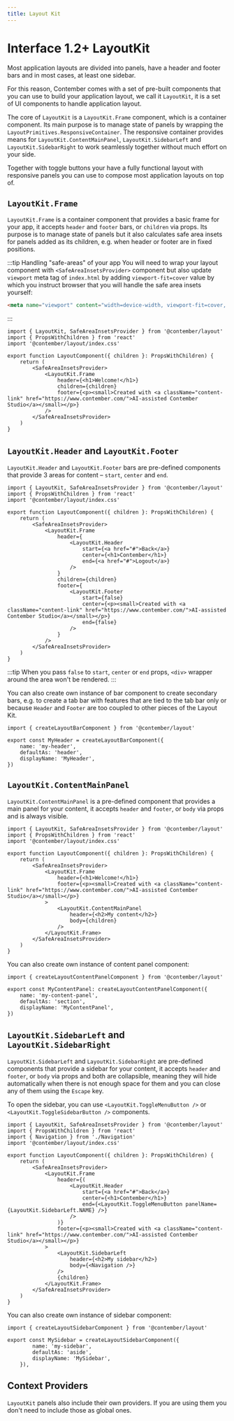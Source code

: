 ```yaml
---
title: Layout Kit
---
```



# <span className="version">Interface 1.2+</span> LayoutKit

Most application layouts are divided into panels, have a header and footer bars and
in most cases, at least one sidebar.

For this reason, Contember comes with a set of pre-built components that you can use to build your
application layout, we call it `LayoutKit`, it is a set of UI components to handle application layout.

The core of `LayoutKit` is a `LayoutKit.Frame` component, which is a container component.
Its main purpose is to manage state of panels by wrapping the `LayoutPrimitives.ResponsiveContainer`.
The responsive container provides means for `LayoutKit.ContentMainPanel`, `LayoutKit.SidebarLeft`
and `LayoutKit.SidebarRight` to work seamlessly together without much effort on your side.

Together with toggle buttons your have a fully functional layout with responsive panels you can
use to compose most application layouts on top of.

## `LayoutKit.Frame`

`LayoutKit.Frame` is a container component that provides a basic frame for your app,
it accepts `header` and `footer` bars, or `children` via props. Its purpose is to manage
state of panels but it also calculates safe area insets for panels added as its children,
e.g. when header or footer are in fixed positions.

:::tip
Handling "safe-areas" of your app
You will need to wrap your layout component	with `<SafeAreaInsetsProvider>` component
but also update `viewport` meta tag of `index.html` by adding `viewport-fit=cover` value
by which you instruct browser that you will handle the safe area insets yourself:

```html
<meta name="viewport" content="width=device-width, viewport-fit=cover, initial-scale=1">
```
:::

```tsx title="admin/components/LayoutComponent.tsx"
import { LayoutKit, SafeAreaInsetsProvider } from '@contember/layout'
import { PropsWithChildren } from 'react'
import '@contember/layout/index.css'

export function LayoutComponent({ children }: PropsWithChildren) {
	return (
		<SafeAreaInsetsProvider>
			<LayoutKit.Frame
				header={<h1>Welcome!</h1>}
				children={children}
				footer={<p><small>Created with <a className="content-link" href="https://www.contember.com/">AI-assisted Contember Studio</a></small></p>}
			/>
		</SafeAreaInsetsProvider>
	)
}
```

## `LayoutKit.Header` and `LayoutKit.Footer`

`LayoutKit.Header` and `LayoutKit.Footer` bars are pre-defined components that provide 3 areas for content – `start`, `center` and `end`.

```tsx title="admin/components/LayoutComponent.tsx"
import { LayoutKit, SafeAreaInsetsProvider } from '@contember/layout'
import { PropsWithChildren } from 'react'
import '@contember/layout/index.css'

export function LayoutComponent({ children }: PropsWithChildren) {
	return (
		<SafeAreaInsetsProvider>
			<LayoutKit.Frame
				header={
					<LayoutKit.Header
						start={<a href="#">Back</a>}
						center={<h1>Contember</h1>}
						end={<a href="#">Logout</a>}
					/>
				}
				children={children}
				footer={
					<LayoutKit.Footer
						start={false}
						center={<p><small>Created with <a className="content-link" href="https://www.contember.com/">AI-assisted Contember Studio</a></small></p>}
						end={false}
					/>
				}
			/>
		</SafeAreaInsetsProvider>
	)
}
```

:::tip
When you pass `false` to `start`, `center` or `end` props, `<div>` wrapper around the area won't be rendered.
:::


You can also create own instance of bar component to create secondary bars, e.g. to create a tab bar with features that are tied to the tab bar only or because `Header` and `Footer` are too coupled to other pieces of the Layout Kit.

```tsx
import { createLayoutBarComponent } from '@contember/layout'

export const MyHeader = createLayoutBarComponent({
	name: 'my-header',
	defaultAs: 'header',
	displayName: 'MyHeader',
})
```

## `LayoutKit.ContentMainPanel`

`LayoutKit.ContentMainPanel` is a pre-defined component that provides a main panel for your content,
it accepts `header` and `footer`, or `body` via props and is always visible.

```tsx title="admin/components/LayoutComponent.tsx"
import { LayoutKit, SafeAreaInsetsProvider } from '@contember/layout'
import { PropsWithChildren } from 'react'
import '@contember/layout/index.css'

export function LayoutComponent({ children }: PropsWithChildren) {
	return (
		<SafeAreaInsetsProvider>
			<LayoutKit.Frame
				header={<h1>Welcome!</h1>}
				footer={<p><small>Created with <a className="content-link" href="https://www.contember.com/">AI-assisted Contember Studio</a></small></p>}
			>
				<LayoutKit.ContentMainPanel
					header={<h2>My content</h2>}
					body={children}
				/>
			</LayoutKit.Frame>
		</SafeAreaInsetsProvider>
	)
}
```

You can also create own instance of content panel component:

```tsx
import { createLayoutContentPanelComponent } from '@contember/layout'

export const MyContentPanel: createLayoutContentPanelComponent({
	name: 'my-content-panel',
	defaultAs: 'section',
	displayName: 'MyContentPanel',
})
```

## `LayoutKit.SidebarLeft` and `LayoutKit.SidebarRight`

`LayoutKit.SidebarLeft` and `LayoutKit.SidebarRight` are pre-defined components that provide a sidebar for your content,
it accepts `header` and `footer`, or `body` via props and both are collapsible, meaning they will hide automatically when
there is not enough space for them and you can close any of them using the `Escape` key.

To open the sidebar, you can use `<LayoutKit.ToggleMenuButton />` or `<LayoutKit.ToggleSidebarButton />` components.


```tsx title="admin/components/LayoutComponent.tsx"
import { LayoutKit, SafeAreaInsetsProvider } from '@contember/layout'
import { PropsWithChildren } from 'react'
import { Navigation } from './Navigation'
import '@contember/layout/index.css'

export function LayoutComponent({ children }: PropsWithChildren) {
	return (
		<SafeAreaInsetsProvider>
			<LayoutKit.Frame
				header={(
					<LayoutKit.Header
						start={<a href="#">Back</a>}
						center={<h1>Contember</h1>}
						end={<LayoutKit.ToggleMenuButton panelName={LayoutKit.SidebarLeft.NAME} />}
					/>
				)}
				footer={<p><small>Created with <a className="content-link" href="https://www.contember.com/">AI-assisted Contember Studio</a></small></p>}
			>
				<LayoutKit.SidebarLeft
					header={<h2>My sidebar</h2>}
					body={<Navigation />}
				/>
				{children}
			</LayoutKit.Frame>
		</SafeAreaInsetsProvider>
	)
}
```

You can also create own instance of sidebar component:

```tsx
import { createLayoutSidebarComponent } from '@contember/layout'

export const MySidebar = createLayoutSidebarComponent({
		name: 'my-sidebar',
		defaultAs: 'aside',
		displayName: 'MySidebar',
	}),
```

## Context Providers

`LayoutKit` panels also include their own providers. If you are using them you don't need to include those as global ones.
